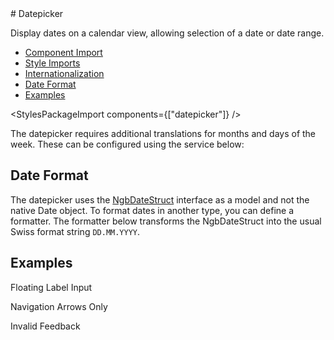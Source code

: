 
<Meta of={datepickerStories} />

<div className="docs-title">
  # Datepicker

  <nav>
    <link-design of={JSON.stringify(datepickerStories)}></link-design>
    <NgbComponentDemoLink component="datepicker" />
  </nav>
</div>

<p className="lead">Display dates on a calendar view, allowing selection of a date or date range.</p>

<NgbComponentAlert component="datepicker" />

<ul>
  <li>
    <a href="#component-import" target="_self">Component Import</a>
  </li>
  <li>
    <a href="#style-imports" target="_self">Style Imports</a>
  </li>
  <li>
    <a href="#internationalization" target="_self">Internationalization</a>
  </li>
  <li>
    <a href="#date-format" target="_self">Date Format</a>
  </li>
  <li>
    <a href="#examples" target="_self">Examples</a>
  </li>
</ul>

<NgbComponentImport module="NgbDatepickerModule" />

<StylesPackageImport components={["datepicker"]} />

<NgbComponentInternationalization />

The datepicker requires additional translations for months and days of the week. These can be configured using the service below:

<div className='limit-source-height'>
  <Source code={datepickerI18nProvider} language="typescript"/>
</div>
<Source code={datepickerI18nProviderImport} language="typescript"/>

## Date Format

The datepicker uses the [NgbDateStruct](https://ng-bootstrap.github.io/#/components/datepicker/api#NgbDateStruct) interface as a model and not the native Date object.
To format dates in another type, you can define a formatter.
The formatter below transforms the NgbDateStruct into the usual Swiss format string `DD.MM.YYYY`.

<div className='limit-source-height'>
  <Source code={datepickerFormatter} language="typescript"/>
</div>
<Source code={datepickerFormatterImport} language="typescript"/>


## Examples

<PostTabs>
  <PostTabHeader panel="floating-label">Floating Label Input</PostTabHeader>
  <PostTabPanel name="floating-label">
    <Source code={datepickerFloatingLabel} language="html"/>
  </PostTabPanel>

  <PostTabHeader panel="navigation-arrows">Navigation Arrows Only</PostTabHeader>
  <PostTabPanel name="navigation-arrows">
    <Source code={datepickerNavigationArrows} language="html"/>
  </PostTabPanel>

  <PostTabHeader panel="validation">Invalid Feedback</PostTabHeader>
  <PostTabPanel name="validation">
    <Source code={datepickerValidation} language="html"/>
  </PostTabPanel>
</PostTabs>


